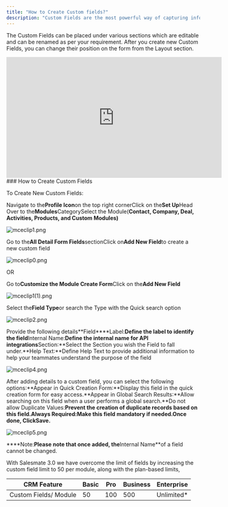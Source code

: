 ```yaml
---
title: "How to Create Custom fields?"
description: "Custom Fields are the most powerful way of capturing information in a successful organization-specific CRM system."
---
```


The Custom Fields can be placed under various sections which are editable and can be renamed as per your requirement. After you create new Custom Fields, you can change their position on the form from the Layout section.
<iframe
  width="560"
  height="315"
  src="https://www.youtube.com/embed/GQ7WC3_h-EE?list=PLyYol_VsdQ5kq3RxvfA2NaXeI_5bAaF1x"
  title="YouTube video"
  frameborder="0"
  allow="accelerometer; autoplay; clipboard-write; encrypted-media; gyroscope; picture-in-picture; web-share"
  allowfullscreen
></iframe>
### How to Create Custom Fields

To Create New Custom Fields:

Navigate to the**Profile Icon**on the top right cornerClick on the**Set Up**Head Over to the**Modules**CategorySelect the Module(**Contact, Company, Deal, Activities, Products, and Custom Modules)**

![mceclip1.png](./images/mceclip1-6.png)

Go to the**All Detail Form Fields**sectionClick on**Add New Field**to create a new custom field

![mceclip0.png](./images/mceclip0-4.png)

OR

Go to**Customize the Module Create Form**Click on the**Add New Field**

![mceclip1(1).png](./images/mceclip11-2.png)

Select the**Field Type**or search the Type with the Quick search option

![mceclip2.png](./images/mceclip2-5.png)

Provide the following details**Field****Label:**Define the label to identify the field**Internal Name:**Define the internal name for API integrations**Section:**Select the Section you wish the Field to fall under.**Help Text:**Define Help Text to provide additional information to help your teammates understand the purpose of the field

![mceclip4.png](./images/mceclip4-4.png)

After adding details to a custom field, you can select the following options:**Appear in Quick Creation Form:**Display this field in the quick creation form for easy access.**Appear in Global Search Results:**Allow searching on this field when a user performs a global search.**Do not allow Duplicate Values:**Prevent the creation of duplicate records based on this field.**Always Required:**Make this field mandatory if needed.Once done, Click**Save.****

![mceclip5.png](./images/mceclip5-4.png)

****Note:**Please note that once added, the**Internal Name**of a field cannot be changed.

With Salesmate 3.0 we have overcome the limit of fields by increasing the custom field limit to 50 per module, along with the plan-based limits,

| CRM Feature | Basic | Pro | Business | Enterprise |
| --- | --- | --- | --- | --- |
| Custom Fields/ Module | 50 | 100 | 500 | Unlimited* |
